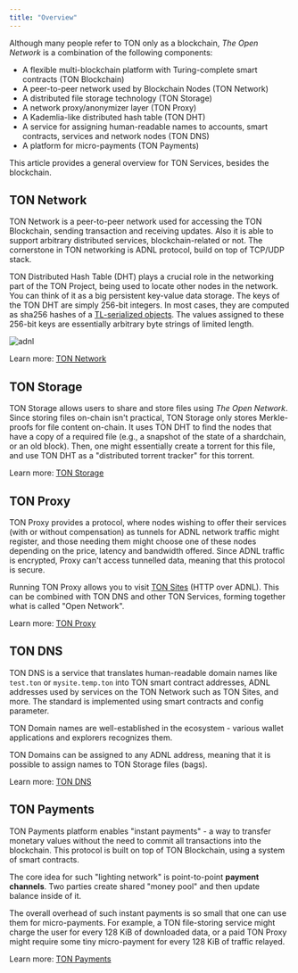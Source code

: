 ```yaml
---
title: "Overview"
---
```


Although many people refer to TON only as a blockchain, *The Open Network* is a combination of the following components:

- A flexible multi-blockchain platform with Turing-complete smart contracts (TON Blockchain)
- A peer-to-peer network used by Blockchain Nodes (TON Network)
- A distributed file storage technology (TON Storage)
- A network proxy/anonymizer layer (TON Proxy)
- A Kademlia-like distributed hash table (TON DHT)
- A service for assigning human-readable names to accounts, smart contracts, services and network nodes (TON DNS)
- A platform for micro-payments (TON Payments)

This article provides a general overview for TON Services, besides the blockchain.

## TON Network

TON Network is a peer-to-peer network used for accessing the TON Blockchain, sending transaction and receiving updates. Also it is able to support arbitrary distributed services, blockchain-related or not. The cornerstone in TON networking is ADNL protocol, build on top of TCP/UDP stack.

TON Distributed Hash Table (DHT) plays a crucial role in the networking part of the TON Project, being used to locate other nodes in the network. You can think of it as a big persistent key-value data storage. The keys of the TON DHT are simply 256-bit integers. In most cases, they are computed as sha256 hashes of a [TL-serialized objects](/language/TL/overview). The values assigned to these 256-bit keys are essentially arbitrary byte strings of limited length.

![adnl](/resources/images/open-network/adnl.png)

Learn more: [TON Network](/ton/network)

## TON Storage

TON Storage allows users to share and store files using *The Open Network*. Since storing files on-chain isn't practical, TON Storage only stores Merkle-proofs for file content on-chain. It uses TON DHT to find the nodes that have a copy of a required file (e.g., a snapshot of the state of a shardchain, or an old block). Then, one might essentially create a torrent for this file, and use TON DHT as a "distributed torrent tracker" for this torrent.

Learn more: [TON Storage](/services/storage)

## TON Proxy

TON Proxy provides a protocol, where nodes wishing to offer their services (with or without compensation) as tunnels for ADNL network traffic might register, and those needing them might choose one of these nodes depending on the price, latency and bandwidth offered. Since ADNL traffic is encrypted, Proxy can't access tunnelled data, meaning that this protocol is secure.

Running TON Proxy allows you to visit [TON Sites](/services/sites) (HTTP over ADNL). This can be combined with TON DNS and other TON Services, forming together what is called "Open Network". 

Learn more: [TON Proxy](/services/proxy)

## TON DNS

TON DNS is a service that translates human-readable domain names like `test.ton` or `mysite.temp.ton` into TON smart contract addresses, ADNL addresses used by services on the TON Network such as TON Sites, and more. The standard is implemented using smart contracts and config parameter.

TON Domain names are well-established in the ecosystem - various wallet applications and explorers recognizes them.  

TON Domains can be assigned to any ADNL address, meaning that it is possible to assign names to TON Storage files (bags).

Learn more: [TON DNS](/services/dns)

## TON Payments

TON Payments platform enables "instant payments" - a way to transfer monetary values without the need to commit all transactions into the blockchain. This protocol is built on top of TON Blockchain, using a system of smart contracts.

The core idea for such "lighting network" is point-to-point **payment channels**. Two parties create shared "money pool" and then update balance inside of it.

The overall overhead of such instant payments is so small that one can use them for micro-payments. For example, a TON file-storing service might charge the user for every 128 KiB of downloaded data, or a paid TON Proxy might require some tiny micro-payment for every 128 KiB of traffic relayed.

Learn more: [TON Payments](/services/dns)